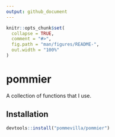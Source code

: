 ```yaml
---
output: github_document
---
```


<!-- README.md is generated from README.Rmd. Please edit that file -->

```r
knitr::opts_chunk$set(
  collapse = TRUE,
  comment = "#>",
  fig.path = "man/figures/README-",
  out.width = "100%"
)
```
# pommier

A collection of functions that I use.


## Installation

```r
devtools::install("pommevilla/pommier")
```

